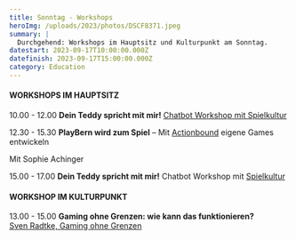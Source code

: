 ```yaml
---
title: Sonntag - Workshops
heroImg: /uploads/2023/photos/DSCF8371.jpeg
summary: |
  Durchgehend: Workshops im Hauptsitz und Kulturpunkt am Sonntag.
datestart: 2023-09-17T10:00:00.000Z
datefinish: 2023-09-17T15:00:00.000Z
category: Education
---
```


#### WORKSHOPS IM HAUPTSITZ

10.00 - 12.00
&#x9;**Dein Teddy spricht mit mir!** 	[Chatbot Workshop mit Spielkultur](https://playbern.ch/posts/Lets-Chat-Games-entwickeln-mit-Chatsoftware)

12.30 - 15.30
&#x9;**PlayBern wird zum Spiel** – Mit [Actionbound](https://de.actionbound.com/) eigene Games entwickeln

&#x9;Mit Sophie Achinger

15.00 - 17.00
&#x9;**Dein Teddy spricht mit mir!** Chatbot Workshop mit [Spielkultur](https://spielkultur.ch/)

#### WORKSHOP IM KULTURPUNKT

13.00 - 15.00
&#x9;**Gaming ohne Grenzen:  wie kann das funktionieren?** \
&#x9;[Sven Radtke, Gaming ohne Grenzen](https://gaming-ohne-grenzen.de/)
